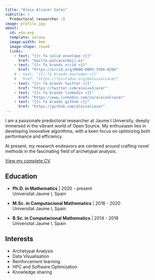 ```yaml
---
title: "Aleix Alcacer Sales"
subtitle: |
  Predoctoral researcher :)
image: profile.jpg
about:
  id: edu-exp
  template: solana
  image-width: 9em
  image-shape: round
  links:
    - text: "{{< fa solid envelope >}}"
      href: "mailto:aalcacer@uji.es"
    - text: "{{< fa brands orcid >}}"
      href: "https://orcid.org/0000-0003-3566-0204"
    # - text: "{{< fa brands mastodon >}}"
    #   href: "https://fosstodon.org/@aleixalcacer"
    - text: "{{< fa brands twitter >}}"
      href: "https://twitter.com/aleixalcacer"
    - text: "{{< fa brands linkedin >}}"
      href: "https://www.linkedin.com/in/aleixalcacer"
    - text: "{{< fa brands github >}}"
      href: "https://github.com/aleixalcacer"
---
```


::: {#edu-exp}
:::

I am a passionate predoctoral researcher at Jaume I University, deeply immersed in the vibrant world of Open Source. My enthusiasm lies in developing innovative algorithms, with a keen focus on optimizing both performance and efficiency.

At present, my research endeavors are centered around crafting novel methods in the fascinating field of archetypal analysis.

[View my complete CV](https://cvn.fecyt.es/0000-0003-3566-0204).

::: {.grid}

::: {.g-col-12 .g-col-md-8 style="text-align: left;"}
## Education

- **Ph.D. in Mathematics** | 2020 - present  
  Universitat Jaume I, Spain

- **M.Sc. in Computacional Mathematics** | 2018 - 2020  
  Universitat Jaume I, Spain

- **B.Sc. in Computacional Mathematics** | 2014 - 2018  
  Universitat Jaume I, Spain
:::

::: {.g-col-12 .g-col-md-4 style="text-align: left;"}
## Interests

- Archetypal Analysis
- Data Visualisation
- Reinforcement learning
- HPC and Software Optimization
- Knowledge sharing
:::

:::